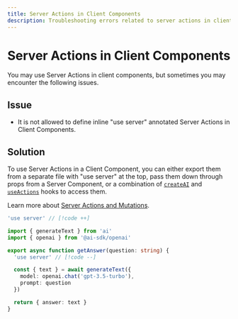 ```yaml
---
title: Server Actions in Client Components
description: Troubleshooting errors related to server actions in client components.
---
```


# Server Actions in Client Components

You may use Server Actions in client components, but sometimes you may encounter the following issues.

## Issue

- It is not allowed to define inline "use server" annotated Server Actions in Client Components.

## Solution

To use Server Actions in a Client Component, you can either export them from a separate file with "use server" at the top, pass them down through props from a Server Component, or a combination of [`createAI`](/docs/reference/ai-sdk-rsc/create-ai) and [`useActions`](/docs/reference/ai-sdk-rsc/use-actions) hooks to access them.

Learn more about [Server Actions and Mutations](https://nextjs.org/docs/app/api-reference/functions/server-actions#with-client-components).

```ts file='actions.ts'
'use server' // [!code ++]

import { generateText } from 'ai'
import { openai } from '@ai-sdk/openai'

export async function getAnswer(question: string) {
  'use server' // [!code --]

  const { text } = await generateText({
    model: openai.chat('gpt-3.5-turbo'),
    prompt: question
  })

  return { answer: text }
}
```
